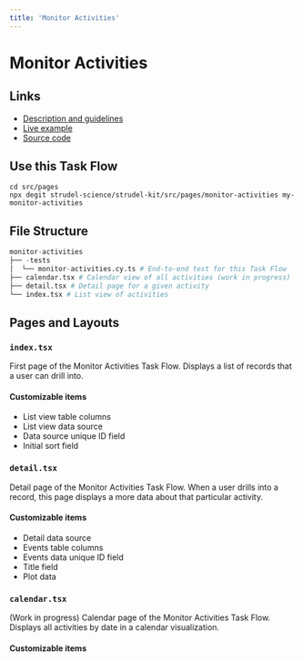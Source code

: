```yaml
---
title: 'Monitor Activities'
---
```



# Monitor Activities

## Links

- [Description and guidelines](https://strudel.science/design-system/task-flows/monitor-activities/)
- [Live example](https://strudel.science/strudel-kit/#/monitor-activities)
- [Source code](https://github.com/strudel-science/strudel-kit/tree/main/strudel-taskflows/src/pages/monitor-activities)

## Use this Task Flow

```
cd src/pages
npx degit strudel-science/strudel-kit/src/pages/monitor-activities my-monitor-activities
```

## File Structure

```py
monitor-activities
├── -tests
│  └── monitor-activities.cy.ts # End-to-end test for this Task Flow
├── calendar.tsx # Calendar view of all activities (work in progress)
├── detail.tsx # Detail page for a given activity
└── index.tsx # List view of activities
```

## Pages and Layouts

### `index.tsx`

First page of the Monitor Activities Task Flow. Displays a list of records that a user can drill into.

<CodeAndPreviewButtons codeUrl="#" previewUrl="#" />

#### Customizable items

- List view table columns
- List view data source
- Data source unique ID field
- Initial sort field

<Divider />

### `detail.tsx`

Detail page of the Monitor Activities Task Flow. When a user drills into a record, this page displays a more data about that particular activity.

<CodeAndPreviewButtons codeUrl="#" previewUrl="#" />

#### Customizable items

- Detail data source
- Events table columns
- Events data unique ID field
- Title field
- Plot data

<Divider />

### `calendar.tsx`

(Work in progress) Calendar page of the Monitor Activities Task Flow. Displays all activities by date in a calendar visualization.

<CodeAndPreviewButtons codeUrl="#" previewUrl="#" />

#### Customizable items
